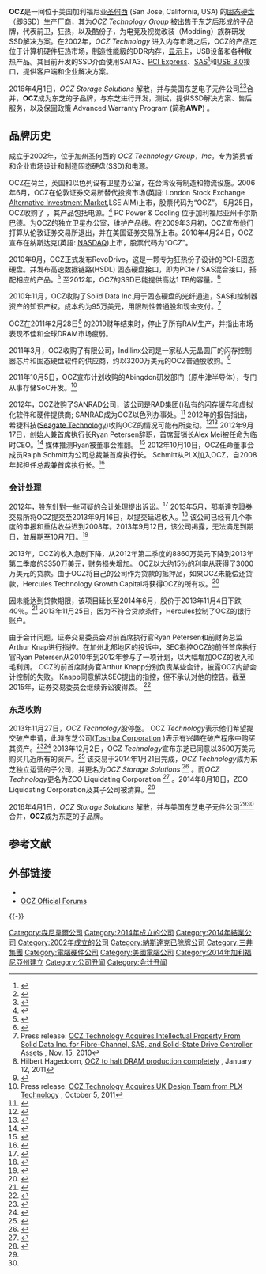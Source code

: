 {{noteTA
|G1=IT
}}
{{Infobox company
| name   = OCZ
| logo   = [[File:Ocz_logo_2color_clear.png|200px]]
| type   = [[东芝|东芝]]的子品牌
| traded_as      = 
| fate           = 
| foundation     = {{Start date|2014|01|21}}
| founders       = 
| location_city  = [[聖荷西_(加利福尼亞州)|圣何西]]
| location_country = 美国
| key_people     = Ralph Schmitt (CEO)
| num_employees  = 
| industry       = [[资讯业|资讯业]]
| products       = [[固态硬盘|固态硬盘]]
| parent         = [[东芝|东芝]]
| predecessors   = {{ubl|[[Indilinx|Indilinx]]|ZCO Liquidating Corporation}}
| revenue        =
| homepage       = {{URL |ocz.com}}
}}
{{Infobox company|
  name   = ZCO Liquidating Corporation |
  former_name = OCZ Technology Group |
  logo   = <!-- 檔案不存在 [[File:Ocztechnology_logo.png|200]] ，可從英文維基百科取得 -->|
  type   = [[上市公司|上市公司]]|
  fate           = 破产 |
  foundation     = 2002年8月 |
  defunct        = {{End date|2014|08|18}} |
  founders       = Art Armagast and Ryan Petersen |
  location_city  =  [[聖荷西_(加利福尼亞州)|圣何西]] |
  location_country = 美国 |
  key_people     = |
  num_employees  = 550名(直到2013年4月24日) |
  industry       = [[资讯业|资讯业]] |
  products       = [[固态硬盘|固态硬盘]], [[电源供应|电源供应单元]], [[DIMM|DIMM]], [[热润滑脂|热润滑脂]] |
  revenue        = |
  subsid         = {{link-en|Indilinx|Indilinx}} |
  successor      = OCZ Storage Solutions |
  homepage       = http://cases.gcginc.com/ocz/
}}
'''OCZ'''是一间位于美国加利福尼亚[[聖荷西_(加利福尼亞州)|圣何西]] (San Jose, California, USA) 的[[固态硬盘|固态硬盘]]（即SSD）生产厂商，其为''OCZ Technology Group'' 被出售于[[东芝|东芝]]后形成的子品牌，代表前卫，狂热，以及酷份子，为电竞及视觉改装（Modding）族群研发SSD解决方案。在2002年，''OCZ Technology'' 进入内存市场之后，OCZ的产品定位于计算机硬件狂热市场，制造性能級的DDR内存，[[显示卡|显示卡]]，USB设备和各种散热产品。其目前开发的SSD介面使用SATA3、[[PCI_Express|PCI Express]]、[[SAS|SAS]]<ref>{{Cite web |url=http://www.oczenterprise.com/ssd-products/talos-2-r-sas-2.5-mlc.html |title=存档副本 |access-date=2016-01-15 |archive-url=https://web.archive.org/web/20130127181458/http://www.oczenterprise.com/ssd-products/talos-2-r-sas-2.5-mlc.html |archive-date=2013-01-27 |dead-url=yes }}</ref>和[[USB_3.0|USB 3.0]]接口，提供客户端和企业解决方案。

2016年4月1日，''OCZ Storage Solutions'' 解散，并与美国东芝电子元件公司<ref name="CompanyWebsite2">{{Cite web|url=http://ocz.com/|title=OCZ Storage Solutions - A Toshiba Group Company|accessdate=2016-04-26|archive-date=2017-08-14|archive-url=https://web.archive.org/web/20170814225840/https://www.ocz.com/|dead-url=no}}</ref><ref name="Valich2">{{Cite news|url=http://vrworld.com/2016/04/06/toshiba-rebrands-ocz/|title=Toshiba Rebrands OCZ Storage Solutions|last=Valich|first=Theo|date=2016-04-06|newspaper=VR-World|accessdate=2016-04-26|archive-date=2016-04-15|archive-url=https://web.archive.org/web/20160415184008/http://vrworld.com/2016/04/06/toshiba-rebrands-ocz/|dead-url=no}}</ref>合并，'''OCZ'''成为东芝的子品牌，与东芝进行开发，测试，提供SSD解决方案、售后服务，以及保固政策 Advanced Warranty Program (简称'''AWP''') 。

== 品牌历史==
成立于2002年，位于加州圣何西的 ''OCZ Technology Group，Inc''。专为消费者和企业市场设计和制造固态硬盘(SSD)和电源。

OCZ在荷兰，英国和以色列设有卫星办公室，在台湾设有制造和物流设施。2006年6月，OCZ在伦敦证券交易所替代投资市场(英語: London Stock Exchange [[另类投资市场|Alternative Investment Market]],LSE AIM)上市，股票代码为“OCZ”。 5月25日，OCZ收购了 {{link-en|PC Power & Cooling|PC_Power_&_Cooling}}，其产品包括电源。<ref>{{cite web|url=http://www.ocztechnology.com/aboutocz/press/2007/222|title=OCZ Storage Solutions - A Toshiba Group Company|publisher=|accessdate=2016-12-07|archive-date=2012-11-02|archive-url=https://web.archive.org/web/20121102175557/http://www.ocztechnology.com/aboutocz/press/2007/222|dead-url=no}}</ref> PC Power & Cooling 位于加利福尼亚州卡尔斯巴德。为OCZ的独立卫星办公室，维护产品线。在2009年3月初，OCZ宣布他们打算从伦敦证券交易所退出，并在美国证券交易所上市。2010年4月24日，OCZ宣布在纳斯达克(英語: [[纳斯达克|NASDAQ]])上市，股票代码为“OCZ"。

2010年9月，OCZ正式发布RevoDrive，这是一颗专为狂热份子设计的PCI-E固态硬盘。并发布高速数据链路(HSDL) 固态硬盘接口，即为PCIe / SAS混合接口，搭配相应的产品。<ref>{{Cite news|url=http://www.anandtech.com/show/3949/|title=OCZ's Fastest SSD, the IBIS and HDSL Interface Reviewed|date=2010-09-29|work=Anand Tech blog|accessdate=2013-12-09|author=Anand Lal Shimpi|archive-date=2013-12-13|archive-url=https://web.archive.org/web/20131213104456/http://www.anandtech.com/show/3949/|dead-url=no}}</ref> 至2012年，OCZ的SSD已能提供高达1 TB的容量。<ref>{{cite web|url=http://www.ocztechnology.com/ocz-octane-sata-iii-2-5-ssd.html|title=OCZ Storage Solutions - A Toshiba Group Company|publisher=|accessdate=2016-12-07|archive-date=2013-03-17|archive-url=https://web.archive.org/web/20130317074640/http://www.ocztechnology.com/ocz-octane-sata-iii-2-5-ssd.html|dead-url=no}}</ref>

2010年11月，OCZ收购了Solid Data Inc.用于固态硬盘的光纤通道，SAS和控制器资产的知识产权。成本约为95万美元，用限制性普通股和现金支付。<ref>Press release: [http://ir.stockpr.com/ocztechnology/recent-news/detail/833/ocz-technology-acquires-intellectual-property-from-solid-data-inc-for-fibre-channel-sas-and-solid-state-drive-controller-assets OCZ Technology Acquires Intellectual Property From Solid Data Inc. for Fibre-Channel, SAS, and Solid-State Drive Controller Assets] {{Wayback|url=http://ir.stockpr.com/ocztechnology/recent-news/detail/833/ocz-technology-acquires-intellectual-property-from-solid-data-inc-for-fibre-channel-sas-and-solid-state-drive-controller-assets |date=20160303174658 }}, Nov. 15, 2010</ref>

OCZ在2011年2月28日<ref>Hilbert Hagedoorn, [http://www.guru3d.com/news/ocz-to-halt-dram-production-completely/ OCZ to halt DRAM production completely] {{Wayback|url=http://www.guru3d.com/news/ocz-to-halt-dram-production-completely/ |date=20120601041054 }}, January 12, 2011</ref> 的2010财年结束时，停止了所有RAM生产，并指出市场表现不佳和全球DRAM市场疲弱。

2011年3月，OCZ收购了{{link-en|Indilinx|Indilinx}}有限公司，Indilinx公司是一家私人无晶圆厂的闪存控制器芯片和固态硬盘软件的供应商，约以3200万美元的OCZ普通股收购。<ref>{{Cite news|url=http://www.ocztechnology.com/aboutocz/press/2011/421|title=Addition of High Performance Controller Technology and Firmware is Expected to Accelerate Storage Technology Innovation and Expand Product Portfolio|date=2011-03-14|work=Press release|accessdate=2013-09-18|deadurl=yes|archiveurl=https://web.archive.org/web/20110316175418/http://www.ocztechnology.com/aboutocz/press/2011/421|archivedate=2011-03-16}}</ref>

2011年10月5日，OCZ宣布计划收购{{link-en|PLX Technology|PLX_Technology}}的Abingdon研发部门（原牛津半导体），专门从事存储SoC开发。<ref>Press release: [http://www.ocztechnology.com/aboutocz/press/2011/453 OCZ Technology Acquires UK Design Team from PLX Technology] {{Wayback|url=http://www.ocztechnology.com/aboutocz/press/2011/453 |date=20121205102519 }}, October 5, 2011</ref>

2012年，OCZ收购了SANRAD公司，该公司是RAD集团({{link-en|RAD Group|RAD_Group}})私有的闪存缓存和虚拟化软件和硬件提供商; SANRAD成为OCZ以色列办事处。<ref>{{cite web|url=http://www.ocztechnology.com/aboutocz/press/2012/477|title=OCZ Storage Solutions - A Toshiba Group Company|publisher=|accessdate=2016-12-07|archive-date=2012-07-01|archive-url=https://web.archive.org/web/20120701114614/http://www.ocztechnology.com/aboutocz/press/2012/477|dead-url=no}}</ref> 2012年的报告指出，希捷科技([[希捷科技|Seagate Technology]])收购OCZ的情况可能有所变动。<ref>{{Cite news|url=http://www.forbes.com/sites/ericsavitz/2012/09/27/no-seagate-is-not-going-to-buy-ocz-technology-group/|title=No, Seagate Is Not Going To Buy OCZ Technology Group|date=2012-09-27|work=Forbes CIO Network blog|accessdate=2013-09-18|author=Eric Savitz|archive-date=2012-10-30|archive-url=https://web.archive.org/web/20121030192816/http://www.forbes.com/sites/ericsavitz/2012/09/27/no-seagate-is-not-going-to-buy-ocz-technology-group/|dead-url=no}}</ref><ref>{{Cite news|url=http://www.theregister.co.uk/2012/09/27/seagate_ocz_petersen/|title='Seagate's OCZ gobble was real, but went sour in CEO row': Insiders claim former top dog Petersen wanted more control|date=2012-09-27|work=The Register|accessdate=2013-09-18|author=Chris Mellor|archive-date=2013-09-20|archive-url=https://web.archive.org/web/20130920213503/http://www.theregister.co.uk/2012/09/27/seagate_ocz_petersen/|dead-url=no}}</ref>  2012年9月17日，创始人兼首席执行长Ryan Petersen辞职，首席营销长Alex Mei被任命为临时CEO。<ref>{{Cite news|url=http://ir.stockpr.com/ocztechnology/recent-news/detail/2143/ocz-board-appoints-alex-mei-as-interim-ceo-accepts-ryan-petersens-resignation|title=OCZ Board Appoints Alex Mei as Interim CEO; Accepts Ryan Petersen's Resignation|work=Press release|accessdate=2013-12-09|deadurl=yes|archiveurl=https://web.archive.org/web/20120921054154/http://ir.stockpr.com/ocztechnology/recent-news/detail/2143/ocz-board-appoints-alex-mei-as-interim-ceo-accepts-ryan-petersens-resignation|archivedate=2012-09-21}}</ref> 媒体推测Ryan被董事会推翻。 <ref>{{Cite news|url=http://www.brightsideofnews.com/news/2012/9/17/breaking-ryan-petersen-ousted-as-ceo-of-ocz-technology.aspx|title=Breaking: Ryan Petersen Ousted as CEO of OCZ Technology|date=2012-09-17|work=Bright Side of News blog|accessdate=2013-12-09|author=Anshel Sag|archive-date=2013-12-12|archive-url=https://web.archive.org/web/20131212093030/http://www.brightsideofnews.com/news/2012/9/17/breaking-ryan-petersen-ousted-as-ceo-of-ocz-technology.aspx|dead-url=no}}</ref> 2012年10月10日，OCZ任命董事会成员Ralph Schmitt为公司总裁兼首席执行长。 Schmitt从PLX加入OCZ，自2008年起担任总裁兼首席执行长。<ref>{{Cite news|url=http://www.ocztechnology.com/aboutocz/press/2012/514|title=OCZ Technology Appoints Ralph Schmitt as President and CEO|date=2012-10-10|work=Press release|accessdate=2013-09-18|deadurl=yes|archiveurl=https://web.archive.org/web/20121012232657/http://www.ocztechnology.com/aboutocz/press/2012/514|archivedate=2012-10-12}}</ref>

=== 会计处理 ===
2012年，股东針對一些可疑的会计处理提出诉讼。<ref>{{Cite web|url=http://shareholderlawsuitscenter.com/latest-lawsuits/past-lawsuits/item/186-ocz-technology-group-inc-nasdaq-ocz-shareholder-class-action-lawsuit.html|title=OCZ Technology Group Shareholder Class Action Lawsuit|accessdate=2013-09-18|author=Bill Kyros|work=Lawyer web site|archive-date=2013-09-21|archive-url=https://web.archive.org/web/20130921054116/http://shareholderlawsuitscenter.com/latest-lawsuits/past-lawsuits/item/186-ocz-technology-group-inc-nasdaq-ocz-shareholder-class-action-lawsuit.html|dead-url=no}}</ref> 2013年5月，那斯達克證券交易所将OCZ提交至2013年9月16日，以提交延迟收入。<ref>{{Cite news|url=http://www.sec.gov/Archives/edgar/data/1355128/000119312513239478/d545638d8k.htm|title=Current Report Pursuant to Section 13 or 15 (d) of the Securities Exchange Act of 1934|date=2013-05-28|work=Form 8-K|publisher=US Securities and Exchange Commission|accessdate=2013-09-18|archive-date=2013-09-21|archive-url=https://web.archive.org/web/20130921055458/http://www.sec.gov/Archives/edgar/data/1355128/000119312513239478/d545638d8k.htm|dead-url=no}}</ref> 该公司已经有几个季度的申报和重估收益迟到2008年。2013年9月12日，该公司掲露，无法滿足到期日，並展期至10月7日。<ref>{{Cite news|url=http://www.nasdaq.com/press-release/ocz-technology-receives-extension-from-nasdaq-20130912-01310|title=OCZ Technology Receives Extension From NASDAQ|date=2013-09-12|work=Press release|accessdate=2013-09-18|archive-date=2019-10-19|archive-url=https://web.archive.org/web/20191019000151/https://www.nasdaq.com/news-and-insights|dead-url=no}}</ref>

2013年，OCZ的收入急剧下降，从2012年第二季度的8860万美元下降到2013年第二季度的3350万美元，财务损失增加。 OCZ以大约15％的利率从{{lang|en|Hercules Technology Growth Capital}}获得了3000万美元的贷款。由于OCZ将自己的公司作为贷款的抵押品，如果OCZ未能偿还贷款，Hercules Technology Growth Capital将获得OCZ的所有权。<ref>{{cite web|url=http://www.itworld.com/hardware/379015/ocz-its-last-legs|title=Is OCZ on its last legs?|accessdate=2013-11-06|author=Andy Patrizio|date=2013-10-17|work=IT World|archive-date=2013-10-24|archive-url=https://web.archive.org/web/20131024085615/http://www.itworld.com/hardware/379015/ocz-its-last-legs|dead-url=no}}</ref>

因未能达到贷款期限，该项目延长至2014年6月，股价于2013年11月4日下跌40％。<ref>{{cite web|url=http://www.myce.com/news/ocz-stocks-crashes-to-new-low-will-they-survive-69430|title=OCZ stock crashes to new low – will they survive?|accessdate=2013-11-06|author=Jan Willem Aldershoff|date=2013-11-05|work=Myce News|archive-date=2013-11-08|archive-url=https://web.archive.org/web/20131108002412/http://www.myce.com/news/ocz-stocks-crashes-to-new-low-will-they-survive-69430/|dead-url=no}}</ref> 2013年11月25日，因为不符合贷款条件，Hercules控制了OCZ的银行账户。

由于会计问题，证券交易委员会对前首席执行官Ryan Petersen和前财务总监Arthur Knap进行指控。在加州北部地区的投诉中，SEC指控OCZ的前任首席执行官Ryan Petersen从2010年到2012年参与了一项计划，以大幅增加OCZ的收入和毛利润。 OCZ的前首席财务官Arthur Knapp分别负责某些会计，披露OCZ内部会计控制的失败。 Knapp同意解决SEC提出的指控，但不承认对他的控告。截至2015年，证券交易委员会继续诉讼彼得森。 <ref>{{cite web|url=http://www.sec.gov/news/pressrelease/2015-234.html|title=SEC Charges Former Executives With Accounting Fraud and Other Accounting Failures|accessdate=2015-10-06|author=SEC|date=2015-10-06|work=SEC|archive-date=2015-10-08|archive-url=https://web.archive.org/web/20151008181859/http://www.sec.gov/news/pressrelease/2015-234.html|dead-url=no}}</ref>

=== 东芝收购 ===
2013年11月27日，''OCZ Technology''股停盤。 OCZ ''Technology''表示他们希望提交破产申请，此時东芝公司([[东芝|Toshiba Corporation]] )表示有兴趣在破产程序中购买其资产。<ref>{{cite web|url=http://www.anandtech.com/show/7549/ocz-files-for-bancrupty-toshiba-offers-to-buy-the-assets|title=OCZ Files for Bankruptcy - Toshiba Offers to Buy the Assets|accessdate=2013-11-27|author=Kristian Vättö|date=2013-11-27|work=Anand Tech|archive-date=2013-11-28|archive-url=https://web.archive.org/web/20131128192131/http://www.anandtech.com/show/7549/ocz-files-for-bancrupty-toshiba-offers-to-buy-the-assets|dead-url=no}}</ref><ref>{{Cite news|url=http://ir.ocz.com/news/detail/3004/ocz-filing-for-bankruptcy-announces-offer-from-toshiba-to-purchase-assets|title=OCZ Filing for Bankruptcy, Announces Offer From Toshiba to Purchase Assets|date=2013-11-27|work=Press release|accessdate=2013-12-03|deadurl=yes|archiveurl=https://web.archive.org/web/20131130213359/http://ir.ocz.com/news/detail/3004/ocz-filing-for-bankruptcy-announces-offer-from-toshiba-to-purchase-assets|archivedate=2013-11-30}}</ref> 2013年12月2日，OCZ ''Technology''宣布东芝已同意以3500万美元购买几近所有的资产。<ref>{{Cite press release|title=OCZ Reaches Agreement With Toshiba Corporation to Acquire Solid State Drive Business|url=http://ir.ocz.com/news/detail/3014/ocz-reaches-agreement-with-toshiba-corporation-to-acquire-solid-state-drive-business|location=[[San_Jose,_California|San Jose, California]]|publisher=OCZ Technology|date=2013-12-02|accessdate=2013-12-03|deadurl=yes|archiveurl=https://web.archive.org/web/20131204202022/http://ir.ocz.com/news/detail/3014/ocz-reaches-agreement-with-toshiba-corporation-to-acquire-solid-state-drive-business|archivedate=2013-12-04}}</ref> 该交易于2014年1月21日完成，''OCZ Technology''成为东芝独立运营的子公司，并更名为''OCZ Storage Solutions'' <ref>{{cite web|url=http://www.financialpost.com/markets/news/Toshiba+Corporation+Completes+Acquisition+Technology+Group+Assets/9414016/story.html|title=Toshiba Corporation Completes Acquisition of OCZ Technology Group's Assets and Launches New Subsidiary, OCZ Storage Solutions|accessdate=2014-01-22|date=2014-01-21|publisher=Financial Post|archive-date=2014-01-22|archive-url=https://web.archive.org/web/20140122065252/http://www.financialpost.com/markets/news/Toshiba+Corporation+Completes+Acquisition+Technology+Group+Assets/9414016/story.html|dead-url=no}}</ref> 。而''OCZ Technology''更名为ZCO Liquidating Corporation <ref>{{cite web|url=http://www.sec.gov/Archives/edgar/data/1355128/000119312514022190/d667358d8k.htm|title=Form 8-K|publisher=|accessdate=2016-12-07|archive-date=2016-03-04|archive-url=https://web.archive.org/web/20160304201923/http://www.sec.gov/Archives/edgar/data/1355128/000119312514022190/d667358d8k.htm|dead-url=no}}</ref> 。2014年8月18日，ZCO Liquidating Corporation及其子公司被清算。<ref>{{cite web|url=http://www.sec.gov/Archives/edgar/data/1355128/000119312514313511/d775256d8k.htm|title=Form 8-K|publisher=|accessdate=2016-12-07|archive-date=2016-08-16|archive-url=https://web.archive.org/web/20160816084426/https://www.sec.gov/Archives/edgar/data/1355128/000119312514313511/d775256d8k.htm|dead-url=no}}</ref>

2016年4月1日，''OCZ Storage Solutions'' 解散，并与美国东芝电子元件公司<ref name="CompanyWebsite2" /><ref name="Valich2" />合并，'''OCZ'''成为东芝的子品牌。

== 参考文献 ==
{{reflist}}

== 外部链接 ==
{{Commons category|OCZ Technology}}
* {{Official website|http://www.ocz.com}}
* [https://web.archive.org/web/20160109124053/http://oczforum.com/forum/ OCZ Official Forums]

{{-}}
{{固態硬碟}}
{{公司丑闻}}

{{Authority control}}

[[Category:森尼韋爾公司|Category:森尼韋爾公司]]
[[Category:2014年成立的公司|Category:2014年成立的公司]]
[[Category:2014年結業公司|Category:2014年結業公司]]
[[Category:2002年成立的公司|Category:2002年成立的公司]]
[[Category:納斯達克已除牌公司|Category:納斯達克已除牌公司]]
[[Category:三井集團|Category:三井集團]]
[[Category:電腦硬件公司|Category:電腦硬件公司]]
[[Category:美國電腦公司|Category:美國電腦公司]]
[[Category:2014年加利福尼亞州建立|Category:2014年加利福尼亞州建立]]
[[Category:公司丑闻|Category:公司丑闻]]
[[Category:会计丑闻|Category:会计丑闻]]